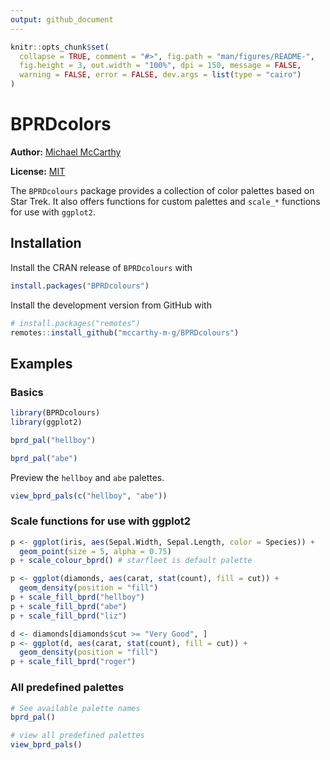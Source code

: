 ```yaml
---
output: github_document
---
```


<!-- README.md is generated from README.Rmd. Please edit that file -->

```r
knitr::opts_chunk$set(
  collapse = TRUE, comment = "#>", fig.path = "man/figures/README-", 
  fig.height = 3, out.width = "100%", dpi = 150, message = FALSE, 
  warning = FALSE, error = FALSE, dev.args = list(type = "cairo")
)
```

# BPRDcolors

**Author:** [Michael McCarthy](https://github.com/mccarthy-m-g)

**License:** [MIT](https://opensource.org/licenses/MIT)

The `BPRDcolours` package provides a collection of color palettes based on Star Trek. It also offers functions for custom palettes and `scale_*` functions for use with `ggplot2`.

## Installation

Install the CRAN release of `BPRDcolours` with

```r
install.packages("BPRDcolours")
```

Install the development version from GitHub with

```r
# install.packages("remotes")
remotes::install_github("mccarthy-m-g/BPRDcolours")
```

## Examples

### Basics

```r
library(BPRDcolours)
library(ggplot2)

bprd_pal("hellboy")

bprd_pal("abe")
```

Preview the `hellboy` and `abe` palettes.

```r
view_bprd_pals(c("hellboy", "abe"))
```

### Scale functions for use with ggplot2

```r
p <- ggplot(iris, aes(Sepal.Width, Sepal.Length, color = Species)) + 
  geom_point(size = 5, alpha = 0.75)
p + scale_colour_bprd() # starfleet is default palette

p <- ggplot(diamonds, aes(carat, stat(count), fill = cut)) +
  geom_density(position = "fill")
p + scale_fill_bprd("hellboy")
p + scale_fill_bprd("abe")
p + scale_fill_bprd("liz")

d <- diamonds[diamonds$cut >= "Very Good", ]
p <- ggplot(d, aes(carat, stat(count), fill = cut)) +
  geom_density(position = "fill")
p + scale_fill_bprd("roger")
```

### All predefined palettes

```r
# See available palette names
bprd_pal()

# view all predefined palettes
view_bprd_pals()
```
